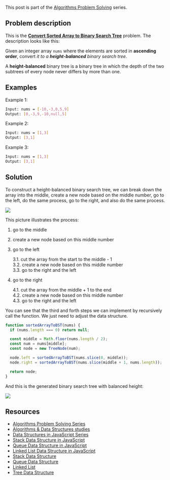 <SmoothRender>

This post is part of the [Algorithms Problem Solving](/series/algorithms-problem-solving) series.

## Problem description

This is the **[Convert Sorted Array to Binary Search Tree](https://leetcode.com/problems/convert-sorted-array-to-binary-search-tree/description/)** problem. The description looks like this:

Given an integer array `nums` where the elements are sorted in **ascending order**, convert *it to a **height-balanced** binary search tree*.

A **height-balanced** binary tree is a binary tree in which the depth of the two subtrees of every node never differs by more than one.

## Examples

Example 1:

```bash
Input: nums = [-10,-3,0,5,9]
Output: [0,-3,9,-10,null,5]
```

Example 2:

```bash
Input: nums = [1,3]
Output: [3,1]
```

Example 3:

```bash
Input: nums = [1,3]
Output: [3,1]
```

## Solution

To construct a height-balanced binary search tree, we can break down the array into the middle, create a new node based on the middle number, go to the left, do the same process, go to the right, and also do the same process.

<img
  class="full"
  src="/series/algorithms-problem-solving/break-down-array.png"
  loading="lazy"
/>

This picture illustrates the process:

1. go to the middle
2. create a new node based on this middle number
3. go to the left

   3.1. cut the array from the start to the middle - 1<br />
   3.2. create a new node based on this middle number<br />
   3.3. go to the right and the left

4. go to the right

   4.1. cut the array from the middle + 1 to the end<br />
   4.2. create a new node based on this middle number<br />
   4.3. go to the right and the left

You can see that the third and forth steps we can implement by recursively call the function. We just need to adjust the data structure.

```javascript
function sortedArrayToBST(nums) {
  if (nums.length === 0) return null;

  const middle = Math.floor(nums.length / 2);
  const num = nums[middle];
  const node = new TreeNode(num);

  node.left = sortedArrayToBST(nums.slice(0, middle));
  node.right = sortedArrayToBST(nums.slice(middle + 1, nums.length));

  return node;
}
```

And this is the generated binary search tree with balanced height:

<img
  class="full"
  src="/series/algorithms-problem-solving/binary-search-tree.png"
  loading="lazy"
/>

## Resources

- [Algorithms Problem Solving Series](/series/algorithms-problem-solving)
- [Algorithms & Data Structures studies](https://github.com/imteekay/algorithms)
- [Data Structures in JavaScript Series](/series/data-structures-in-javascript)
- [Stack Data Structure in JavaScript](/series/data-structures-in-javascript/stack-data-structure)
- [Queue Data Structure in JavaScript](/series/data-structures-in-javascript/queue-data-structure)
- [Linked List Data Structure in JavaScript](/series/data-structures-in-javascript/linked-list-data-structure)
- [Stack Data Structure](/series/data-structures/stack-data-structure)
- [Queue Data Structure](/series/data-structures/queue-data-structure)
- [Linked List](/series/data-structures/linked-list-data-structure)
- [Tree Data Structure](/series/data-structures/tree-data-structure)

</SmoothRender>
